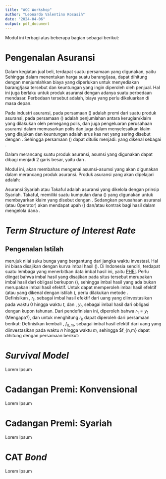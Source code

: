 ```yaml
---
title: "ACC Workshop"
author: "Leonardo Valentino Kosasih"
date: "2024-04-06"
output: pdf_document
---
```

Modul ini terbagi atas beberapa bagian sebagai berikut:
\begin{enumerate}
\item Pengenalan Asuransi
\item \textit{Term Structure of Interest Rate}
\item \textit{Survival Model}
\item Cadangan Premi: Konvensional
\item Cadangan Premi: Syariah
\item CAT \textit{Bond}
\end{enumerate}

# Pengenalan Asuransi
Dalam kegiatan jual beli, terdapat suatu persamaan yang digunakan, yaitu 
\begin{equation}
\label{harga}
\text{Harga} := \text{Biaya} + \text{Keuntungan}
\end{equation}
Sehingga dalam menentukan harga suatu barang/jasa, dapat dihitung dengan menjumlahkan biaya yang diperlukan untuk menyediakan barang/jasa tersebut dan keuntungan yang ingin diperoleh oleh penjual.
Hal ini juga berlaku untuk produk asuransi dengan adanya suatu perbedaan mendasar. Perbedaan tersebut adalah, \textbf{tidak diketahuinya} biaya yang perlu dikeluarkan di masa depan.  
  
Pada industri asuransi, \textbf{harga} pada persamaan (\ref{harga}) adalah premi dari suatu produk asuransi, \textbf{biaya} pada persamaan (\ref{harga}) adalah penjumlahan antara kerugian/klaim yang dilakukan oleh pemegang polis, dan juga pengeluaran perusahaan asuransi dalam memasarkan polis dan juga dalam menyelesaikan klaim yang diajukan dan keuntungan adalah arus kas net yang sering disebut dengan \textit{underwriting profit}. Sehingga persamaan (\ref{harga}) dapat ditulis menjadi:
\begin{equation}
\text{Premi} := \text{Kerugian/Klaim} + \text{Biaya Operasional} + \textit{UW Profit}
\end{equation}
yang dikenal sebagai \textit{Fundamental Insruance Equation}.  
  
Dalam merancang suatu produk asuransi, asumsi yang digunakan dapat dibagi menjadi 2 garis besar, yaitu \textbf{asumsi ekonomi} dan \textbf{asumsi non-ekonomi (demografis)}.
  
Modul ini, akan membahas mengenai asumsi-asumsi yang akan digunakan dalam merancang produk asuransi. Produk asuransi yang akan dipelajari adalah:
\begin{enumerate}
\item Asuransi Konvensional
\item Asuransi Syariah
\item \textit{Catasthrope} (CAT) \textit{Bond}
\end{enumerate}  
  
Asuransi Syariah atau Takaful adalah asuransi yang dikelola dengan prinsip Syariah. Takaful, memiliki suatu kumpulan dana (\textit{pooled fund}) yang digunakan untuk membayarkan klaim yang disebut dengan \textbf{Tabarru}. Sedangkan perusahaan asuransi (atau Operator) akan mendapat upah (\textbf{Ujrah}) dan/atau kontrak bagi hasil dalam mengelola dana \textbf{Tabarru}.   
  
# *Term Structure of Interest Rate*  
## Pengenalan Istilah  
\textit{Term Structure of Interest Rate} merujuk nilai suku bunga yang bergantung dari jangka waktu investasi. Hal ini biasa disajikan dengan kurva imbal hasil (\textit{yield curve}). Di Indonesia sendiri, terdapat suatu lembaga yang menerbitkan data imbal hasil ini, yaitu [PHEI](https://www.phei.co.id/). Perlu diingat bahwa imbal hasil yang disajikan pada situs tersebut merupakan imbal hasil dari obligasi berkupon (\textit{coupon paying bond}), sehingga imbal hasil yang ada bukan merupakan imbal hasil efektif. Untuk dapat memperoleh imbal hasil efektif (atau yang dikenal dengan istilah \textit{spot rate}), perlu dilakukan metode \textit{bootstrapping}.  
Definisikan \textit{spot rate}, $r_t$, sebagai imbal hasil efektif dari uang yang diinvestasikan pada waktu 0 hingga waktu $t$, dan \textit{yield rate}, $y_t$, sebagai imbal hasil dari obligasi dengan kupon tahunan. Dari pendefinisian ini, diperoleh bahwa $r_1 = y_1$ (Mengapa?), dan untuk menghitung $r_k$ dapat diperoleh dari persamaan berikut:
\begin{equation}
\label{bootstrap}
1 = \sum_{i=1}^{k-1} \frac{y_k}{(1+s_{i})^i} + \frac{1+y_k}{(1+r_k)^k}
\end{equation}
Definisikan kembali \textit{forward rate}, $f_{n,m}$, sebagai imbal hasil efektif dari uang yang diinvestasikan pada waktu $n$ hingga waktu $m$, sehingga $f_{n,m} dapat dihitung dengan persamaan berikut: 
\begin{equation}
(1+f_{n,m})^{m-n} = \frac{(1+r_m)^m}{(1+r_n)^n}
\end{equation}  

# *Survival Model*  
Lorem Ipsum  

# Cadangan Premi: Konvensional  
Lorem Ipsum  

# Cadangan Premi: Syariah  
Lorem Ipsum  

# CAT *Bond*  
Lorem Ipsum  